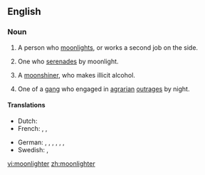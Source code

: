 ==English==

===Noun===
{{en-noun}}

# A person who [[moonlight]]s, or works a second job on the side.
# {{cx|US|regional|lang=en}} One who [[serenade]]s by moonlight.
# A [[moonshiner]], who makes illicit alcohol.
# {{cx|Ireland|historical|lang=en}} One of a [[gang]] who engaged in [[agrarian]] [[outrage]]s by night.

====Translations====
{{trans-top|person who works a second job}}
* Dutch: {{t+|nl|zwartwerker|m}}
* French: {{t|fr|travailleur au noir|m}}, {{t|fr|travailleuse au noir|f}}, {{t+|fr|cumulard|m}}
{{trans-mid}}
* German: {{qualifier|colloquial}} {{t+|de|Schwarzarbeiter|m}}, {{qualifier|colloquial}} {{t+|de|Schwarzarbeiterin|f}}, {{t|de|Doppelverdiener|m}}, {{t|de|Doppelverdienerin|f}}, {{t|de|Person mit Nebentätigkeit|f}}, {{t|de|Mann mit Nebentätigkeit|m}}, {{t|de|Frau mit Nebentätigkeit|f}}
* Swedish: {{t+|sv|svartjobbare|n}}, {{t|sv|svartjobberska|f}}
{{trans-bottom}}

[[vi:moonlighter]]
[[zh:moonlighter]]
